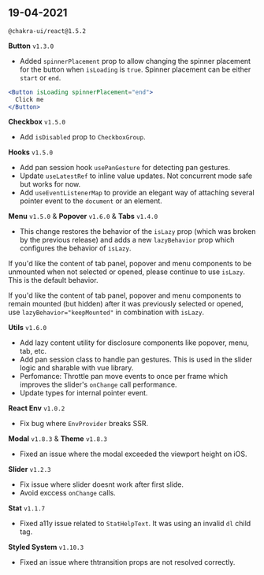 ## 19-04-2021

`@chakra-ui/react@1.5.2`

**Button** `v1.3.0`

- Added `spinnerPlacement` prop to allow changing the spinner placement for the
  button when `isLoading` is `true`. Spinner placement can be either `start` or
  `end`.

```jsx live=false
<Button isLoading spinnerPlacement="end">
  Click me
</Button>
```

**Checkbox** `v1.5.0`

- Add `isDisabled` prop to `CheckboxGroup`.

**Hooks** `v1.5.0`

- Add pan session hook `usePanGesture` for detecting pan gestures.
- Update `useLatestRef` to inline value updates. Not concurrent mode safe but
  works for now.
- Add `useEventListenerMap` to provide an elegant way of attaching several
  pointer event to the `document` or an element.

**Menu** `v1.5.0` & **Popover** `v1.6.0` & **Tabs** `v1.4.0`

- This change restores the behavior of the `isLazy` prop (which was broken by
  the previous release) and adds a new `lazyBehavior` prop which configures the
  behavior of `isLazy`.

If you'd like the content of tab panel, popover and menu components to be
unmounted when not selected or opened, please continue to use `isLazy`. This is
the default behavior.

If you'd like the content of tab panel, popover and menu components to remain
mounted (but hidden) after it was previously selected or opened, use
`lazyBehavior="keepMounted"` in combination with `isLazy`.

**Utils** `v1.6.0`

- Add lazy content utility for disclosure components like popover, menu, tab,
  etc.
- Add pan session class to handle pan gestures. This is used in the slider logic
  and sharable with vue library.
- Perfomance: Throttle pan move events to once per frame which improves the
  slider's `onChange` call performance.
- Update types for internal pointer event.

**React Env** `v1.0.2`

- Fix bug where `EnvProvider` breaks SSR.

**Modal** `v1.8.3` & **Theme** `v1.8.3`

- Fixed an issue where the modal exceeded the viewport height on iOS.

**Slider** `v1.2.3`

- Fix issue where slider doesnt work after first slide.
- Avoid exccess `onChange` calls.

**Stat** `v1.1.7`

- Fixed a11y issue related to `StatHelpText`. It was using an invalid `dl` child
  tag.

**Styled System** `v1.10.3`

- Fixed an issue where thtransition props are not resolved correctly.
